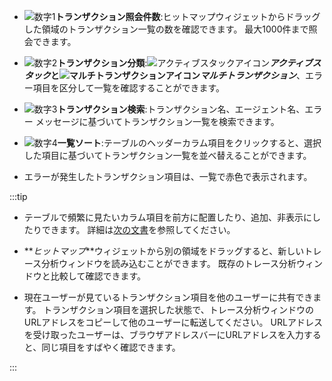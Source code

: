 <ImgLang img="analysis-tx-main.png" desc="トレース分析" />

- ![数字1](/img/number-01.png)**トランザクション照会件数**:ヒットマップウィジェットからドラッグした領域のトランザクション一覧の数を確認できます。 最大1000件まで照会できます。

- ![数字2](/img/number-02.png)**トランザクション分類**:![アクティブスタックアイコン](/img/ic-s-active-stack.svg)**_アクティブスタック_**と![マルチトランザクションアイコン](/img/ic-s-mult-transation.svg)**_マルチトランザクション_**、エラー項目を区分して一覧を確認することができます。

- ![数字3](/img/number-03.png)**トランザクション検索**:トランザクション名、エージェント名、エラー メッセージに基づいてトランザクション一覧を検索できます。

- ![数字4](/img/number-04.png)**一覧ソート**:テーブルのヘッダーカラム項目をクリックすると、選択した項目に基づいてトランザクション一覧を並べ替えることができます。

- エラーが発生したトランザクション項目は、一覧で赤色で表示されます。

  <ImgLang img="analysis-tx-main-error.png" desc="TXリスト" />

:::tip

- テーブルで頻繁に見たいカラム項目を前方に配置したり、追加、非表示にしたりできます。 詳細は[次の文書](#set-table-column)を参照してください。

- **_ヒットマップ_**ウィジェットから別の領域をドラッグすると、新しいトレース分析ウィンドウを読み込むことができます。 既存のトレース分析ウィンドウと比較して確認できます。

- 現在ユーザーが見ているトランザクション項目を他のユーザーに共有できます。 トランザクション項目を選択した状態で、トレース分析ウィンドウのURLアドレスをコピーして他のユーザーに転送してください。 URLアドレスを受け取ったユーザーは、ブラウザアドレスバーにURLアドレスを入力すると、同じ項目をすばやく確認できます。

  <ImgLang img='share-trace-item.png' desc='트랜잭션 공유하기' />

:::
